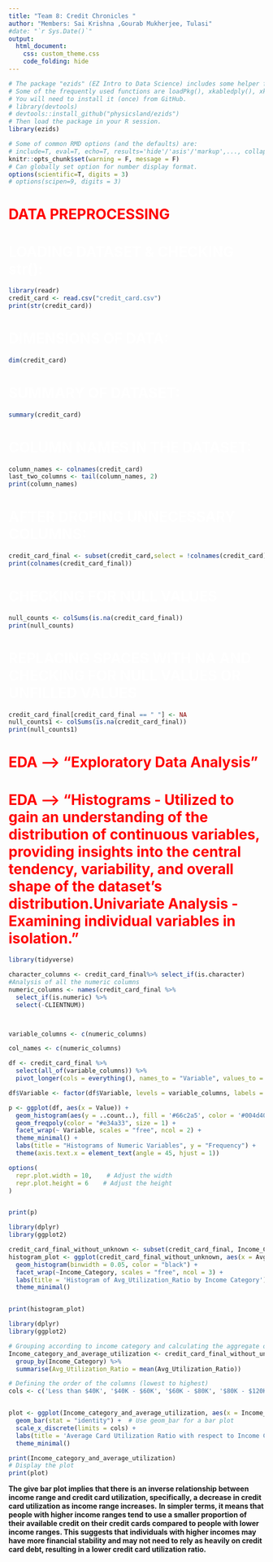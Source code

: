 ```yaml
---
title: "Team 8: Credit Chronicles "
author: "Members: Sai Krishna ,Gourab Mukherjee, Tulasi"
#date: "`r Sys.Date()`"
output:
  html_document:
    css: custom_theme.css
    code_folding: hide
---
```



```r
# The package "ezids" (EZ Intro to Data Science) includes some helper functions we developed for the course. 
# Some of the frequently used functions are loadPkg(), xkabledply(), xkablesummary(), uzscale(), etc.
# You will need to install it (once) from GitHub.
# library(devtools)
# devtools::install_github("physicsland/ezids")
# Then load the package in your R session.
library(ezids)
```


```r
# Some of common RMD options (and the defaults) are: 
# include=T, eval=T, echo=T, results='hide'/'asis'/'markup',..., collapse=F, warning=T, message=T, error=T, cache=T, fig.width=6, fig.height=4, fig.dim=c(6,4) #inches, fig.align='left'/'center','right', 
knitr::opts_chunk$set(warning = F, message = F)
# Can globally set option for number display format.
options(scientific=T, digits = 3) 
# options(scipen=9, digits = 3) 
```
<h1 style="color: RED;"><b>DATA PREPROCESSING</b></h1>
<h1 style="color: white;"><b>LOADING DATASET & CHECKING str():</b></h1>
```r
library(readr)
credit_card <- read.csv("credit_card.csv")
print(str(credit_card))


```
<h1 style="color: white;"><b>DIMENSIONS OF DATA: </b></h1>
```r
dim(credit_card)
```
<h1 style="color: white;"><b>SUMMARY OF DATASET:</b></h1>
```r
summary(credit_card)
```
<h1 style="color: white;"><b>COLUMN NAMES IN THE DATASET:</b></h1>
```r
column_names <- colnames(credit_card)
last_two_columns <- tail(column_names, 2)
print(column_names)

```

<h1 style="color: white;"><b>AFTER DROPING UNNECESSARY COLUMNS:</b></h1>
```r

credit_card_final <- subset(credit_card,select = !colnames(credit_card) %in% last_two_columns)
print(colnames(credit_card_final))

```
<h1 style="color: white;"><b>CHECKING FOR NULL VALUES</b></h1>
```r
null_counts <- colSums(is.na(credit_card_final))
print(null_counts)
```

<h1 style="color: white;"><b>REPLACING SPACES WITH NA AND CHECKING FOR NULL VALUES OR UNFILLED VALUES </b></h1>
```r
credit_card_final[credit_card_final == " "] <- NA
null_counts1 <- colSums(is.na(credit_card_final))
print(null_counts1)
```

<h1 style="color: RED;"><b>EDA --> "Exploratory Data Analysis"</b></h1>

<h1 style="color: RED;"><b>EDA --> "Histograms - Utilized to gain an understanding of the distribution of continuous variables, providing insights into the central tendency, variability, and overall shape of the dataset's distribution.Univariate Analysis - Examining individual variables in isolation.
"</b></h1>

```r
library(tidyverse)

character_columns <- credit_card_final%>% select_if(is.character)
#Analysis of all the numeric columns
numeric_columns <- names(credit_card_final %>%
  select_if(is.numeric) %>%
  select(-CLIENTNUM))



variable_columns <- c(numeric_columns)

col_names <- c(numeric_columns)

df <- credit_card_final %>%
  select(all_of(variable_columns)) %>%
  pivot_longer(cols = everything(), names_to = "Variable", values_to = "Value")

df$Variable <- factor(df$Variable, levels = variable_columns, labels = col_names)

p <- ggplot(df, aes(x = Value)) + 
  geom_histogram(aes(y = ..count..), fill = '#66c2a5', color = '#004d40', bins = 30) +
  geom_freqpoly(color = "#e34a33", size = 1) +
  facet_wrap(~ Variable, scales = "free", ncol = 2) +
  theme_minimal() + 
  labs(title = "Histograms of Numeric Variables", y = "Frequency") +
  theme(axis.text.x = element_text(angle = 45, hjust = 1))

options(
  repr.plot.width = 10,    # Adjust the width
  repr.plot.height = 6    # Adjust the height
)


print(p)


```

```r
library(dplyr)
library(ggplot2)

credit_card_final_without_unknown <- subset(credit_card_final, Income_Category!= unknown)
histogram_plot <- ggplot(credit_card_final_without_unknown, aes(x = Avg_Utilization_Ratio, fill = Income_Category)) +
  geom_histogram(binwidth = 0.05, color = "black") +  
  facet_wrap(~Income_Category, scales = "free", ncol = 3) +
  labs(title = 'Histogram of Avg_Utilization_Ratio by Income Category') +
  theme_minimal()


print(histogram_plot)
```

```r


library(dplyr)
library(ggplot2)

# Grouping according to income category and calculating the aggregate of average utilization ratio of each income category in the dataframe
Income_category_and_average_utilization <- credit_card_final_without_unknown %>% 
  group_by(Income_Category) %>%
  summarise(Avg_Utilization_Ratio = mean(Avg_Utilization_Ratio))

# Defining the order of the columns (lowest to highest)
cols <- c('Less than $40K', '$40K - $60K', '$60K - $80K', '$80K - $120K', '$120K +')


plot <- ggplot(Income_category_and_average_utilization, aes(x = Income_Category, y = Avg_Utilization_Ratio, fill = Income_Category)) +
  geom_bar(stat = "identity") +  # Use geom_bar for a bar plot
  scale_x_discrete(limits = cols) +
  labs(title = 'Average Card Utilization Ratio with respect to Income Category') +
  theme_minimal()

print(Income_category_and_average_utilization)
# Display the plot
print(plot)


```
**The give bar plot implies that there is an inverse relationship between income range and credit card utilization, specifically, a decrease in credit card utilization as income range increases.**
**In simpler terms, it means that people with higher income ranges tend to use a smaller proportion of their available credit on their credit cards compared to people with lower income ranges. This suggests that individuals with higher incomes may have more financial stability and may not need to rely as heavily on credit card debt, resulting in a lower credit card utilization ratio.**




